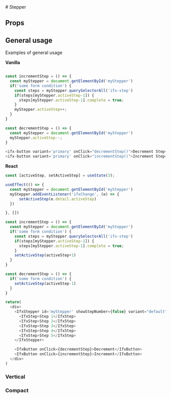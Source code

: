 
 <Meta of={StepperStories} />
# Stepper

<Primary />

## Props

<Controls />

## General usage
Examples of general usage

<b>Vanilla</b>

```js

const incrementStep = () => {
  const myStepper = document.getElementById('myStepper')
  if('some form condition') { 
    const steps = myStepper.querySelectorAll('ifx-step')
    if(steps[myStepper.activeStep-1]) {
      steps[myStepper.activeStep-1].complete = true;
    } 
    myStepper.activeStep++;
  }
}

const decrementStep = () => {
  const myStepper = document.getElementById('myStepper')
  myStepper.activeStep--;
}

<ifx-button variant='primary' onClick="decrementStep()">Decrement Step</ifx-button>
<ifx-button variant='primary' onClick="incrementStep()">Increment Step</ifx-button>
```

<b>React</b>

```js
const [activeStep, setActiveStep] = useState(3);

useEffect(() => { 
  const myStepper = document.getElementById('myStepper')
  myStepper.addEventListener('ifxChange', (e) => { 
      setActiveStep(e.detail.activeStep)
  })

}, [])

const incrementStep = () => {
  const myStepper = document.getElementById('myStepper')
  if('some form condition') { 
    const steps = myStepper.querySelectorAll('ifx-step')
    if(steps[myStepper.activeStep-1]) {
      steps[myStepper.activeStep-1].complete = true;
    } 
    setActiveStep(activeStep+1)
  }
}

const decrementStep = () => {
  if('some form condition') { 
    setActiveStep(activeStep-1)
  }
}

return(
  <div>
    <IfxStepper id='myStepper' showStepNumber={false} variant="default" activeStep={activeStep}>
      <IfxStep>Step 1</IfxStep>
      <IfxStep>Step 2</IfxStep>
      <IfxStep>Step 3</IfxStep>
      <IfxStep>Step 4</IfxStep>
      <IfxStep>Step 5</IfxStep>
    </IfxStepper>

    <IfxButton onClick={decrementStep}>Decrement</IfxButton>
    <IfxButton onClick={incrementStep}>Increment</IfxButton>
  </div>
)
```

### Vertical
<Canvas of={StepperStories.Vertical} sourceState="shown" />

### Compact
<Canvas of={StepperStories.Compact} sourceState="shown" />




